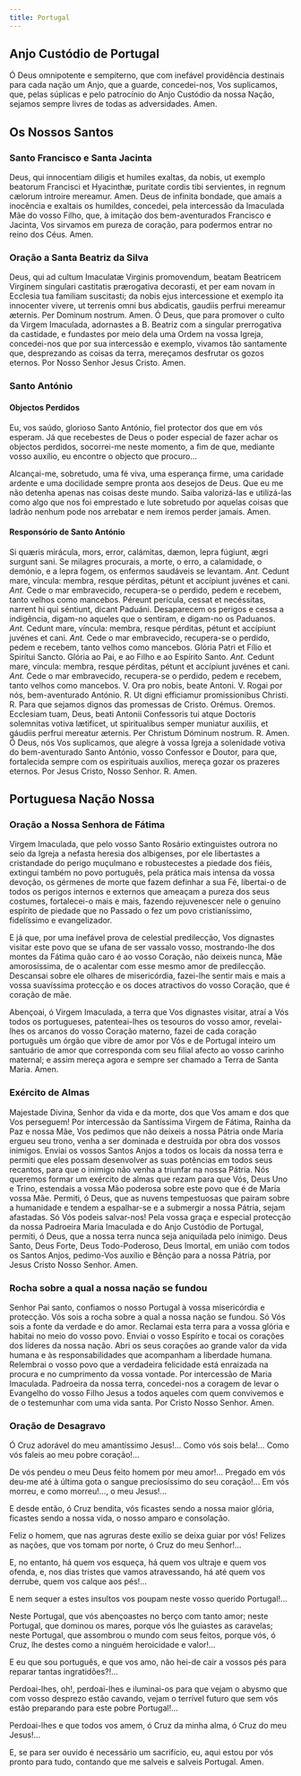 ```yaml
---
title: Portugal
---
```


## Anjo Custódio de Portugal

Ó Deus omnipotente e sempiterno, que com inefável providência destinais para cada nação um Anjo, que a guarde, concedei-nos, Vos suplicamos, que, pelas súplicas e pelo patrocínio do Anjo Custódio da nossa Nação, sejamos sempre livres de todas as adversidades. Amen.

## Os Nossos Santos

### Santo Francisco e Santa Jacinta

<div class="grid grid-cols-2 gap-5">
  <span class="text-justify">
    Deus, qui innocentiam diligis et humiles exaltas, da nobis, ut exemplo
    beatorum Francisci et Hyacinthæ, puritate cordis tibi servientes, in regnum
    cælorum introire mereamur. Amen.
  </span>
  <span class="text-justify">
    Deus de infinita bondade, que amais a inocência e exaltais os humildes,
    concedei, pela intercessão da Imaculada Mãe do vosso Filho, que, à imitação
    dos bem-aventurados Francisco e Jacinta, Vos sirvamos em pureza de coração,
    para podermos entrar no reino dos Céus. Amen.
  </span>
</div>

### Oração a Santa Beatriz da Silva

<div class="grid grid-cols-2 gap-5">
  <span class="text-justify">
    Deus, qui ad cultum Imaculatæ Virginis promovendum, beatam Beatricem
    Virginem singulari castitatis prærogativa decorasti, et per eam novam in
    Ecclesia tua familiam suscitasti; da nobis ejus intercessione et exemplo ita
    innocenter vivere, ut terrenis omni bus abdicatis, gaudiis perfrui mereamur
    æternis. Per Dominum nostrum. Amen.
  </span>
  <span class="text-justify">
    Ó Deus, que para promover o culto da Virgem Imaculada, adornastes a B.
    Beatriz com a singular prerrogativa da castidade, e fundastes por meio dela
    uma Ordem na vossa Igreja, concedei-nos que por sua intercessão e exemplo,
    vivamos tão santamente que, desprezando as coisas da terra, mereçamos
    desfrutar os gozos eternos. Por Nosso Senhor Jesus Cristo. Amen.
  </span>
</div>

### Santo António

#### Objectos Perdidos

Eu, vos saúdo, glorioso Santo António, fiel protector dos que em vós esperam. Já que recebestes de Deus o poder especial de fazer achar os objectos perdidos, socorrei-me neste momento, a fim de que, mediante vosso auxílio, eu encontre o objecto que procuro...

Alcançai-me, sobretudo, uma fé viva, uma esperança firme, uma caridade ardente e uma docilidade sempre pronta aos desejos de Deus. Que eu me não detenha apenas nas coisas deste mundo. Saiba valorizá-las e utilizá-las como algo que nos foi emprestado e lute sobretudo por aquelas coisas que ladrão nenhum pode nos arrebatar e nem iremos perder jamais. Amen.

#### Responsório de Santo António

<div class="grid grid-cols-2 gap-5">
  <span class="text-justify">
    Si quæris mirácula, mors, error, calámitas, dæmon, lepra fúgiunt, ægri
    surgunt sani.
  </span>
  <span class="text-justify">
    Se milagres procurais, a morte, o erro, a calamidade, o demónio, e a lepra
    fogem, os enfermos saudáveis se levantam.
  </span>
  <span class="text-justify">
    <em>Ant.</em> Cedunt mare, víncula: membra, resque pérditas, pétunt et
    accípiunt juvénes et cani.
  </span>
  <span class="text-justify">
    <em>Ant.</em> Cede o mar embravecido, recupera-se o perdido, pedem e
    recebem, tanto velhos como mancebos.
  </span>
  <span class="text-justify">
    Péreunt perícula, cessat et necéssitas, narrent hi qui séntiunt, dicant
    Paduáni.
  </span>
  <span class="text-justify">
    Desaparecem os perigos e cessa a indigência, digam-no aqueles que o
    sentiram, e digam-no os Paduanos.
  </span>
  <span class="text-justify">
    <em>Ant.</em> Cedunt mare, víncula: membra, resque pérditas, pétunt et
    accípiunt juvénes et cani.
  </span>
  <span class="text-justify">
    <em>Ant.</em> Cede o mar embravecido, recupera-se o perdido, pedem e
    recebem, tanto velhos como mancebos.
  </span>
  <span class="text-justify">Glória Patri et Fílio et Spirítui Sancto.</span>
  <span class="text-justify">
    Glória ao Pai, e ao Filho e ao Espírito Santo.
  </span>
  <span class="text-justify">
    <em>Ant.</em> Cedunt mare, víncula: membra, resque pérditas, pétunt et
    accípiunt juvénes et cani.
  </span>
  <span class="text-justify">
    <em>Ant.</em> Cede o mar embravecido, recupera-se o perdido, pedem e
    recebem, tanto velhos como mancebos.
  </span>
  <span class="text-justify">V. Ora pro nobis, beate Antoni.</span>
  <span class="text-justify">V. Rogai por nós, bem-aventurado António.</span>
  <span class="text-justify">
    <span class="text-red-500">R.</span> Ut digni efficiamur promissionibus
    Christi.
  </span>
  <span class="text-justify">
    <span class="text-red-500">R.</span> Para que sejamos dignos das promessas
    de Cristo.
  </span>
  <span class="text-red-500 text-center">Orémus.</span>
  <span class="text-red-500 text-center">Oremos.</span>
  <span class="text-justify">
    Ecclesiam tuam, Deus, beati Antonii Confessoris tui atque Doctoris
    solemnitas votiva lætificet, ut spiritualibus semper muniatur auxiliis, et
    gáudiis perfrui mereatur æternis. Per Christum Dóminum nostrum.
    <span class="text-red-500">R.</span> Amen.
  </span>
  <span class="text-justify">
    Ó Deus, nós Vos suplicamos, que alegre à vossa Igreja a solenidade votiva do
    bem-aventurado Santo António, vosso Confessor e Doutor, para que,
    fortalecida sempre com os espirituais auxílios, mereça gozar os prazeres
    eternos. Por Jesus Cristo, Nosso Senhor.
    <span class="text-red-500">R.</span> Amen.
  </span>
</div>

## Portuguesa Nação Nossa

### Oração a Nossa Senhora de Fátima

Virgem Imaculada, que pelo vosso Santo Rosário extinguistes outrora no seio da Igreja a nefasta heresia dos albigenses, por ele libertastes a cristandade do perigo muçulmano e robustecestes a piedade dos fiéis, extingui também no povo português, pela prática mais intensa da vossa devoção, os gérmenes de morte que fazem definhar a sua Fé, libertai-o de todos os perigos internos e externos que ameaçam a pureza dos seus costumes, fortalecei-o mais e mais, fazendo rejuvenescer nele o genuíno espírito de piedade que no Passado o fez um povo cristianíssimo, fidelíssimo e evangelizador.

E já que, por uma inefável prova de celestial predilecção, Vos dignastes visitar este povo que se ufana de ser vassalo vosso, mostrando-lhe dos montes da Fátima quão caro é ao vosso Coração, não deixeis nunca, Mãe amorosíssima, de o acalentar com esse mesmo amor de predilecção. Descansai sobre ele olhares de misericórdia, fazei-lhe sentir mais e mais a vossa suavíssima protecção e os doces atractivos do vosso Coração, que é coração de mãe.

Abençoai, ó Virgem Imaculada, a terra que Vos dignastes visitar, atraí a Vós todos os portugueses, patenteai-lhes os tesouros do vosso amor, revelai-lhes os arcanos do vosso Coração materno, fazei de cada coração português um órgão que vibre de amor por Vós e de Portugal inteiro um santuário de amor que corresponda com seu filial afecto ao vosso carinho maternal; e assim mereça agora e sempre ser chamado a Terra de Santa Maria. Amen.

### Exército de Almas

Majestade Divina, Senhor da vida e da morte, dos que Vos amam e dos que Vos perseguem! Por intercessão da Santíssima Virgem de Fátima, Rainha da Paz e nossa Mãe, Vos pedimos que não deixeis a nossa Pátria onde Maria ergueu seu trono, venha a ser dominada e destruída por obra dos vossos inimigos. Enviai os vossos Santos Anjos a todos os locais da nossa terra e permiti que eles possam desenvolver as suas potências em todos seus recantos, para que o inimigo não venha a triunfar na nossa Pátria. Nós queremos formar um exército de almas que rezam para que Vós, Deus Uno e Trino, estendais a vossa Mão poderosa sobre este povo que é de Maria vossa Mãe. Permiti, ó Deus, que as nuvens tempestuosas que pairam sobre a humanidade e tendem a espalhar-se e a submergir a nossa Pátria, sejam afastadas. Só Vós podeis salvar-nos! Pela vossa graça e especial protecção da nossa Padroeira Maria Imaculada e do Anjo Custódio de Portugal, permiti, ó Deus, que a nossa terra nunca seja aniquilada pelo inimigo. Deus Santo, Deus Forte, Deus Todo-Poderoso, Deus Imortal, em união com todos os Santos Anjos, pedimo-Vos auxílio e Bênção para a nossa Pátria, por Jesus Cristo Nosso Senhor. Amen.

### Rocha sobre a qual a nossa nação se fundou

Senhor Pai santo, confiamos o nosso Portugal à vossa misericórdia e protecção. Vós sois a rocha sobre a qual a nossa nação se fundou. Só Vós sois a fonte da verdade e do amor. Reclamai esta terra para a vossa glória e habitai no meio do vosso povo. Enviai o vosso Espírito e tocai os corações dos líderes da nossa nação. Abri os seus corações ao grande valor da vida humana e às responsabilidades que acompanham a liberdade humana. Relembrai o vosso povo que a verdadeira felicidade está enraizada na procura e no cumprimento da vossa vontade. Por intercessão de Maria Imaculada. Padroeira da nossa terra, concedei-nos a coragem de levar o Evangelho do vosso Filho Jesus a todos aqueles com quem convivemos e de o testemunhar com uma vida santa. Por Cristo Nosso Senhor. Amen.

### Oração de Desagravo

Ó Cruz adorável do meu amantíssimo Jesus!... Como vós sois bela!... Como vós faleis ao meu pobre coração!...

De vós pendeu o meu Deus feito homem por meu amor!... Pregado em vós deu-me até à última gota o sangue preciosíssimo do seu coração!... Em vós morreu, e como morreu!..., o meu Jesus!...

E desde então, ó Cruz bendita, vós ficastes sendo a nossa maior glória, ficastes sendo a nossa vida, o nosso amparo e consolação.

Feliz o homem, que nas agruras deste exilio se deixa guiar por vós! Felizes as nações, que vos tomam por norte, ó Cruz do meu Senhor!...

E, no entanto, há quem vos esqueça, há quem vos ultraje e quem vos ofenda, e, nos dias tristes que vamos atravessando, há até quem vos derrube, quem vos calque aos pés!...

E nem sequer a estes insultos vos poupam neste vosso querido Portugal!...

Neste Portugal, que vós abençoastes no berço com tanto amor; neste Portugal, que dominou os mares, porque vós lhe guiastes as caravelas; neste Portugal, que assombrou o mundo com seus feitos, porque vós, ó Cruz, lhe destes como a ninguém heroicidade e valor!...

E eu que sou português, e que vos amo, não hei-de cair a vossos pés para reparar tantas ingratidões?!...

Perdoai-lhes, oh!, perdoai-lhes e iluminai-os para que vejam o abysmo que com vosso desprezo estão cavando, vejam o terrível futuro que sem vós estão preparando para este pobre Portugal!...

Perdoai-lhes e que todos vos amem, ó Cruz da minha alma, ó Cruz do meu Jesus!...

E, se para ser ouvido é necessário um sacrifício, eu, aqui estou por vós pronto para tudo, contando que me salveis e salveis Portugal. Amen.
